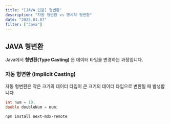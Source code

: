 ```yaml
---
title: "[JAVA 입문] 형변환"
description: "자동 형변환 vs 명시적 형변환"
date: "2025.01.07"
filter: ["Java"]
---
```


## JAVA 형변환

Java에서 **형변환(Type Casting)** 은 데이터 타입을 변경하는 과정입니다.

### 자동 형변환 (Implicit Casting)
자동 형변환은 작은 크기의 데이터 타입이 큰 크기의 데이터 타입으로 변환될 때 발생합니다.

```java
int num = 10;
double doubleNum = num;
```

`npm install next-mdx-remote`